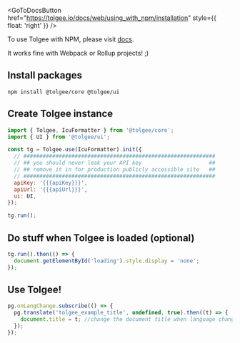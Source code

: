 
<GoToDocsButton
  href="https://tolgee.io/docs/web/using_with_npm/installation"
  style={{ float: 'right' }}
/>

To use Tolgee with NPM, please visit [docs](https://tolgee.io/docs/web/using_with_npm/installation).

It works fine with Webpack or Rollup projects! ;)

## Install packages

```shell-session
npm install @tolgee/core @tolgee/ui
```

## Create Tolgee instance

```javascript
import { Tolgee, IcuFormatter } from '@tolgee/core';
import { UI } from '@tolgee/ui';

const tg = Tolgee.use(IcuFormatter).init({
  // ############################################################
  // ## you should never leak your API key                     ##
  // ## remove it in for production publicly accessible site   ##
  // ############################################################
  apiKey: '{{{apiKey}}}',
  apiUrl: '{{{apiUrl}}}',
  ui: UI,
});

tg.run();
```

## Do stuff when Tolgee is loaded (optional)

```javascript
tg.run().then(() => {
  document.getElementById('loading').style.display = 'none';
});
```

## Use Tolgee!

```javascript
pg.onLangChange.subscribe(() => {
  pg.translate('tolgee_example_title', undefined, true).then((t) => {
    document.title = t; //change the document title when language changes!
  });
});
```
